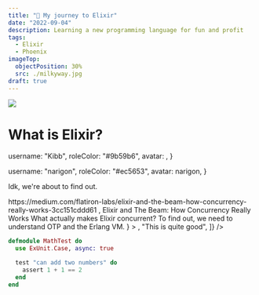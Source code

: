 ```yaml
---
title: "🧪 My journey to Elixir"
date: "2022-09-04"
description: Learning a new programming language for fun and profit
tags:
  - Elixir
  - Phoenix
imageTop:
  objectPosition: 30%
  src: ./milkyway.jpg
draft: true
---
```



![](https://opengraph.githubassets.com/0/elixir-lang/elixir)

# What is Elixir?


  username: "Kibb",
  roleColor: "#9b59b6",
  avatar: <KibbAvatar />,
}

  username: "narigon",
  roleColor: "#ec5653",
  avatar: narigon,
}

Idk, we're about to find out.

<DiscordMessageContainer>
  <DiscordMessage
    {...narigonProps}
    messages={[
      "Where could I read more about why exactly Elixir is good for concurrency and how exactly does it scale?",
    ]}
  />
  <DiscordMessage
    {...friendProps}
    messages={[
      <DiscordMessageText>
        <Link href="https://medium.com/flatiron-labs/elixir-and-the-beam-how-concurrency-really-works-3cc151cddd61">
          https://medium.com/flatiron-labs/elixir-and-the-beam-how-concurrency-really-works-3cc151cddd61
        </Link>
      </DiscordMessageText>,
      <DiscordMessageText my={3}>
        <DiscordEmbed
          color="gray.700"
          top="Medium"
          content={
            <>
              <Link
                href="https://medium.com/flatiron-labs/elixir-and-the-beam-how-concurrency-really-works-3cc151cddd61"
                color="blue.400"
              >
                Elixir and The Beam: How Concurrency Really Works
              </Link>
              <Text color="gray.100">
                What actually makes Elixir concurrent? To find out, we need to
                understand OTP and the Erlang VM.
              </Text>
            </>
          }
        >
          <Link
            rel="external noopener noreferrer"
            target="_blank"
            href="https://medium.com/flatiron-labs/elixir-and-the-beam-how-concurrency-really-works-3cc151cddd61"
          >
            <Box
              as="img"
              borderRadius="md"
              width="100%"
              height="315px"
              src="https://miro.medium.com/focal/1200/632/36/35/1*X14b2Clrv0kgSNqcvwFUdg.png"
              frameborder="0"
            />
          </Link>
        </DiscordEmbed>
      </DiscordMessageText>,
      "This is quite good",
    ]}
  />
  <DiscordMessage
    {...narigonProps}
    messages={["cheers"]}
  />
</DiscordMessageContainer>

```elixir {h: "1,3", lines:true}
defmodule MathTest do
  use ExUnit.Case, async: true

  test "can add two numbers" do
    assert 1 + 1 == 2
  end
end
```

